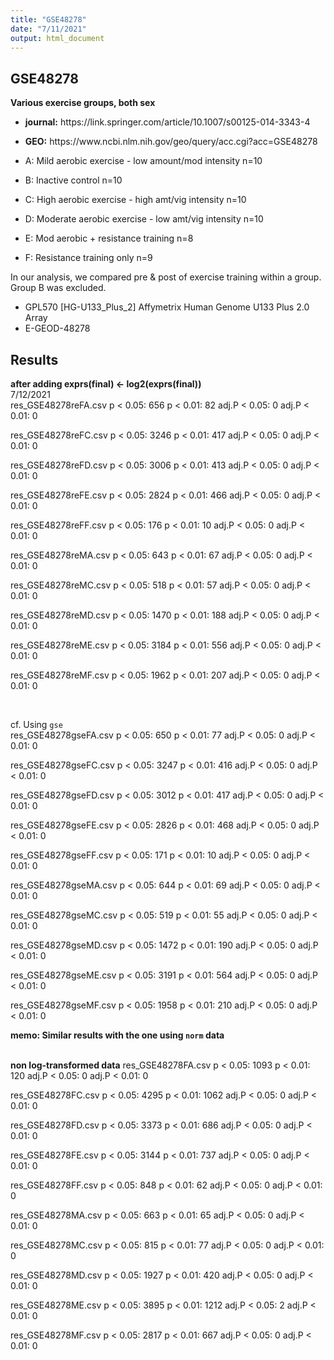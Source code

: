```yaml
---
title: "GSE48278"
date: "7/11/2021"
output: html_document
---
```



## GSE48278
**Various exercise groups, both sex**  

- **journal:** https://link.springer.com/article/10.1007/s00125-014-3343-4
- **GEO:** https://www.ncbi.nlm.nih.gov/geo/query/acc.cgi?acc=GSE48278


- A: Mild aerobic exercise - low amount/mod intensity n=10
- B: Inactive control n=10
- C: High aerobic exercise - high amt/vig intensity n=10
- D: Moderate aerobic exercise - low amt/vig intensity n=10
- E: Mod aerobic + resistance training n=8
- F: Resistance training only n=9

In our analysis, we compared pre & post of exercise training within a group. Group B was excluded.  


- GPL570	[HG-U133_Plus_2] Affymetrix Human Genome U133 Plus 2.0 Array
- E-GEOD-48278


## Results  
**after adding exprs(final) <- log2(exprs(final))**  
7/12/2021  
res_GSE48278reFA.csv 
p < 0.05: 656 
p < 0.01: 82 
adj.P < 0.05: 0 
adj.P < 0.01: 0 

res_GSE48278reFC.csv 
p < 0.05: 3246 
p < 0.01: 417 
adj.P < 0.05: 0 
adj.P < 0.01: 0 

res_GSE48278reFD.csv 
p < 0.05: 3006 
p < 0.01: 413 
adj.P < 0.05: 0 
adj.P < 0.01: 0 

res_GSE48278reFE.csv 
p < 0.05: 2824 
p < 0.01: 466 
adj.P < 0.05: 0 
adj.P < 0.01: 0 

res_GSE48278reFF.csv 
p < 0.05: 176 
p < 0.01: 10 
adj.P < 0.05: 0 
adj.P < 0.01: 0 

res_GSE48278reMA.csv 
p < 0.05: 643 
p < 0.01: 67 
adj.P < 0.05: 0 
adj.P < 0.01: 0 

res_GSE48278reMC.csv 
p < 0.05: 518 
p < 0.01: 57 
adj.P < 0.05: 0 
adj.P < 0.01: 0 

res_GSE48278reMD.csv 
p < 0.05: 1470 
p < 0.01: 188 
adj.P < 0.05: 0 
adj.P < 0.01: 0 

res_GSE48278reME.csv 
p < 0.05: 3184 
p < 0.01: 556 
adj.P < 0.05: 0 
adj.P < 0.01: 0 

res_GSE48278reMF.csv 
p < 0.05: 1962 
p < 0.01: 207 
adj.P < 0.05: 0 
adj.P < 0.01: 0

<br>

cf. Using `gse`  
res_GSE48278gseFA.csv 
p < 0.05: 650 
p < 0.01: 77 
adj.P < 0.05: 0 
adj.P < 0.01: 0 

res_GSE48278gseFC.csv 
p < 0.05: 3247 
p < 0.01: 416 
adj.P < 0.05: 0 
adj.P < 0.01: 0 

res_GSE48278gseFD.csv 
p < 0.05: 3012 
p < 0.01: 417 
adj.P < 0.05: 0 
adj.P < 0.01: 0 

res_GSE48278gseFE.csv 
p < 0.05: 2826 
p < 0.01: 468 
adj.P < 0.05: 0 
adj.P < 0.01: 0 

res_GSE48278gseFF.csv 
p < 0.05: 171 
p < 0.01: 10 
adj.P < 0.05: 0 
adj.P < 0.01: 0 

res_GSE48278gseMA.csv 
p < 0.05: 644 
p < 0.01: 69 
adj.P < 0.05: 0 
adj.P < 0.01: 0 

res_GSE48278gseMC.csv 
p < 0.05: 519 
p < 0.01: 55 
adj.P < 0.05: 0 
adj.P < 0.01: 0 

res_GSE48278gseMD.csv 
p < 0.05: 1472 
p < 0.01: 190 
adj.P < 0.05: 0 
adj.P < 0.01: 0 

res_GSE48278gseME.csv 
p < 0.05: 3191 
p < 0.01: 564 
adj.P < 0.05: 0 
adj.P < 0.01: 0 

res_GSE48278gseMF.csv 
p < 0.05: 1958 
p < 0.01: 210 
adj.P < 0.05: 0 
adj.P < 0.01: 0 


**memo: Similar results with the one using `norm` data**  
<br>


**non log-transformed data**
res_GSE48278FA.csv 
p < 0.05: 1093 
p < 0.01: 120 
adj.P < 0.05: 0 
adj.P < 0.01: 0 

res_GSE48278FC.csv 
p < 0.05: 4295 
p < 0.01: 1062 
adj.P < 0.05: 0 
adj.P < 0.01: 0 

res_GSE48278FD.csv 
p < 0.05: 3373 
p < 0.01: 686 
adj.P < 0.05: 0 
adj.P < 0.01: 0 

res_GSE48278FE.csv 
p < 0.05: 3144 
p < 0.01: 737 
adj.P < 0.05: 0 
adj.P < 0.01: 0 

res_GSE48278FF.csv 
p < 0.05: 848 
p < 0.01: 62 
adj.P < 0.05: 0 
adj.P < 0.01: 0 

res_GSE48278MA.csv 
p < 0.05: 663 
p < 0.01: 65 
adj.P < 0.05: 0 
adj.P < 0.01: 0 

res_GSE48278MC.csv 
p < 0.05: 815 
p < 0.01: 77 
adj.P < 0.05: 0 
adj.P < 0.01: 0 

res_GSE48278MD.csv 
p < 0.05: 1927 
p < 0.01: 420 
adj.P < 0.05: 0 
adj.P < 0.01: 0 

res_GSE48278ME.csv 
p < 0.05: 3895 
p < 0.01: 1212 
adj.P < 0.05: 2 
adj.P < 0.01: 0 

res_GSE48278MF.csv 
p < 0.05: 2817 
p < 0.01: 667 
adj.P < 0.05: 0 
adj.P < 0.01: 0 




